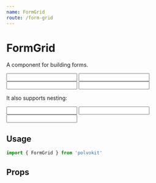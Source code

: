 ```yaml
---
name: FormGrid
route: /form-grid
---
```



# FormGrid

A component for building forms.

<Playground>
  <VerticalSpacer>
    <FormGrid>
      <FormGroup
        id='name'
        label='Name'
      >
        <Input id='name' name='name' />
      </FormGroup>
      <FormGroup
        id='email'
        label='Email'
      >
        <Input id='email' name='email' />
      </FormGroup>
    </FormGrid>
    <FormGrid>
      <FormGroup
        id='phone'
        label='Phone'
      >
        <Input id='phone' name='phone' />
      </FormGroup>
      <FormGroup
        id='address'
        label='Address'
      >
        <Input id='address' name='address' />
      </FormGroup>
    </FormGrid>
  </VerticalSpacer>
</Playground>

It also supports nesting:

<Playground>
  <FormGrid>
    <FormGroup
      id='address'
      label='Address'
    >
      <Input id='address' name='address' />
    </FormGroup>
    <FormGrid>
      <FormGroup
        id='neighborhood'
        label='Neighborhood'
      >
        <Input id='neighborhood' name='neighborhood' />
      </FormGroup>
      <FormGroup
        id='number'
        label='Number'
      >
        <Input id='number' name='number' />
      </FormGroup>
    </FormGrid>
  </FormGrid>
</Playground>

## Usage

```js
import { FormGrid } from 'polvokit'
```

## Props

<Props of={FormGrid} />
